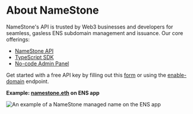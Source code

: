 # About NameStone

NameStone's API is trusted by Web3 businesses and developers for seamless, gasless ENS subdomain management and issuance.
Our core offerings:

- [NameStone API](./api-routes)
- [TypeScript SDK](./sdk-quickstart)
- [No-code Admin Panel](./admin_panel)

Get started with a free API key by filling out this [form](https://namestone.com/try-namestone) or using the [enable-domain](./enable-domain) endpoint.

**Example: [namestone.eth](https://app.ens.domains/namestone.eth) on ENS app**

![An example of a NameStone managed name on the ENS app](https://imagedelivery.net/UJ5oN2ajUBrk2SVxlns2Aw/8aa35a8c-69b3-43c8-8f92-d7e7654fce00/highres)
